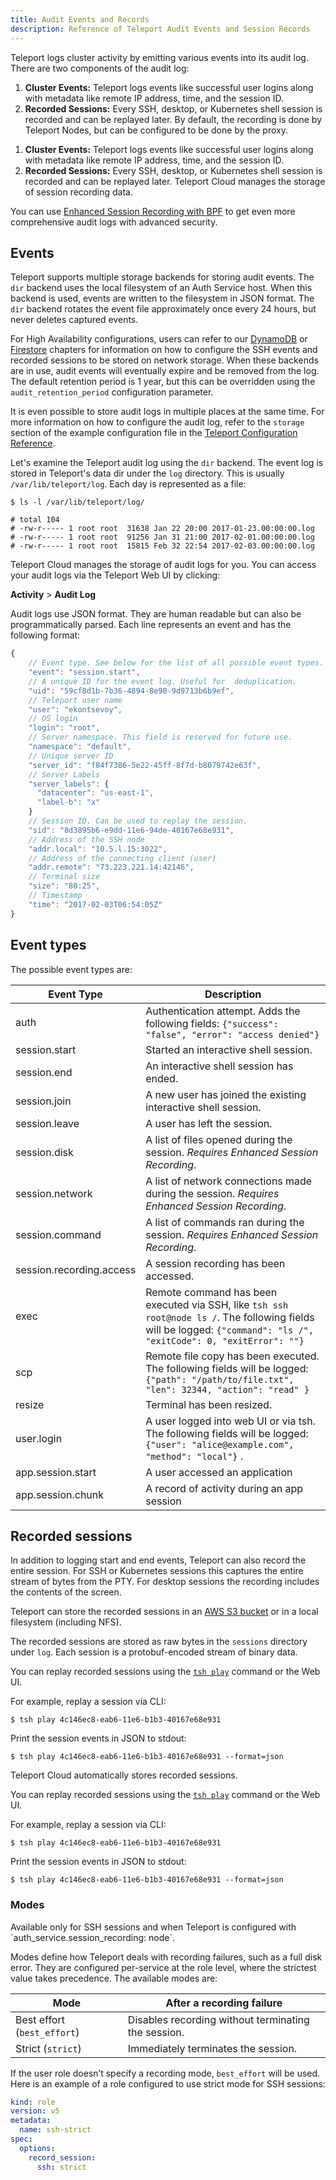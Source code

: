 ```yaml
---
title: Audit Events and Records
description: Reference of Teleport Audit Events and Session Records
---
```


Teleport logs cluster activity by emitting various events into its audit log.
There are two components of the audit log:

<Tabs>
<TabItem scope={["enterprise", "oss"]} label="Self-Hosted">

1. **Cluster Events:** Teleport logs events like successful user logins along
   with metadata like remote IP address, time, and the session ID.
2. **Recorded Sessions:** Every SSH, desktop, or Kubernetes shell session is recorded and
   can be replayed later. By default, the recording is done by Teleport Nodes,
   but can be configured to be done by the proxy.

</TabItem>
<TabItem scope={["cloud"]} label="Teleport Cloud">

1. **Cluster Events:** Teleport logs events like successful user logins along
   with metadata like remote IP address, time, and the session ID.
2. **Recorded Sessions:** Every SSH, desktop, or Kubernetes shell session is recorded and
   can be replayed later. Teleport Cloud manages the storage of session
   recording data.

</TabItem>
</Tabs>

<Notice type="tip">

You can use
[Enhanced Session Recording with BPF](../server-access/guides/bpf-session-recording.mdx)
to get even more comprehensive audit logs with advanced security.

</Notice>

## Events

<Tabs>
<TabItem scope={["enterprise", "oss"]} label="Self-Hosted">

Teleport supports multiple storage backends for storing audit events. The `dir`
backend uses the local filesystem of an Auth Service host. When this backend is
used, events are written to the filesystem in JSON format. The `dir` backend rotates
the event file approximately once every 24 hours, but never deletes captured events.

For High Availability configurations, users can refer to our
[DynamoDB](./backends.mdx#dynamodb) or [Firestore](./backends.mdx#firestore)
chapters for information on how to configure the SSH events and recorded
sessions to be stored on network storage. When these backends are in use, audit
events will eventually expire and be removed from the log. The default retention
period is 1 year, but this can be overridden using the `audit_retention_period`
configuration parameter.

It is even possible to store audit logs in multiple places at the same time. For
more information on how to configure the audit log, refer to the `storage`
section of the example configuration file in the
[Teleport Configuration Reference](./config.mdx).

Let's examine the Teleport audit log using the `dir` backend. The event log is
stored in Teleport's data dir under the `log` directory. This is usually
`/var/lib/teleport/log`. Each day is represented as a file:

```code
$ ls -l /var/lib/teleport/log/

# total 104
# -rw-r----- 1 root root  31638 Jan 22 20:00 2017-01-23.00:00:00.log
# -rw-r----- 1 root root  91256 Jan 31 21:00 2017-02-01.00:00:00.log
# -rw-r----- 1 root root  15815 Feb 32 22:54 2017-02-03.00:00:00.log
```

</TabItem>
<TabItem scope={["cloud"]} label="Teleport Cloud">

Teleport Cloud manages the storage of audit logs for you. You can access your
audit logs via the Teleport Web UI by clicking:

**Activity** > **Audit Log**

</TabItem>
</Tabs>

Audit logs use JSON format. They are human readable but can also be
programmatically parsed. Each line represents an event and has the following
format:

```javascript
{
    // Event type. See below for the list of all possible event types.
    "event": "session.start",
    // A unique ID for the event log. Useful for  deduplication.
    "uid": "59cf8d1b-7b36-4894-8e90-9d9713b6b9ef",
    // Teleport user name
    "user": "ekontsevoy",
    // OS login
    "login": "root",
    // Server namespace. This field is reserved for future use.
    "namespace": "default",
    // Unique server ID
    "server_id": "f84f7386-5e22-45ff-8f7d-b8079742e63f",
    // Server Labels
    "server_labels": {
      "datacenter": "us-east-1",
      "label-b": "x"
    }
    // Session ID. Can be used to replay the session.
    "sid": "8d3895b6-e9dd-11e6-94de-40167e68e931",
    // Address of the SSH node
    "addr.local": "10.5.l.15:3022",
    // Address of the connecting client (user)
    "addr.remote": "73.223.221.14:42146",
    // Terminal size
    "size": "80:25",
    // Timestamp
    "time": "2017-02-03T06:54:05Z"
}
```

## Event types

The possible event types are:

| Event Type | Description |
| - | - |
| auth | Authentication attempt. Adds the following fields: `{"success": "false", "error": "access denied"}` |
| session.start | Started an interactive shell session. |
| session.end | An interactive shell session has ended. |
| session.join | A new user has joined the existing interactive shell session. |
| session.leave | A user has left the session. |
| session.disk | A list of files opened during the session. *Requires Enhanced Session Recording*. |
| session.network | A list of network connections made during the session.  *Requires Enhanced Session Recording*. |
| session.command | A list of commands ran during the session.  *Requires Enhanced Session Recording*. |
| session.recording.access | A session recording has been accessed. |
| exec | Remote command has been executed via SSH, like `tsh ssh root@node ls /`. The following fields will be logged: `{"command": "ls /", "exitCode": 0, "exitError": ""}` |
| scp | Remote file copy has been executed. The following fields will be logged: `{"path": "/path/to/file.txt", "len": 32344, "action": "read" }` |
| resize | Terminal has been resized. |
| user.login | A user logged into web UI or via tsh. The following fields will be logged: `{"user": "alice@example.com", "method": "local"}` . |
| app.session.start | A user accessed an application |
| app.session.chunk | A record of activity during an app session |

## Recorded sessions

In addition to logging start and end events, Teleport can also record the entire session.
For SSH or Kubernetes sessions this captures the entire stream of bytes from the PTY.
For desktop sessions the recording includes the contents of the screen.

<Tabs>
<TabItem scope={["enterprise", "oss"]} label="Self-Hosted">

Teleport can store the recorded sessions in an [AWS S3 bucket](./backends.mdx#s3)
or in a local filesystem (including NFS).

The recorded sessions are stored as raw bytes in the `sessions` directory under
`log`. Each session is a protobuf-encoded stream of binary data.

You can replay recorded sessions using the [`tsh play`](./cli.mdx#tsh-play)
command or the Web UI.

For example, replay a session via CLI:

```code
$ tsh play 4c146ec8-eab6-11e6-b1b3-40167e68e931
```

Print the session events in JSON to stdout:

```code
$ tsh play 4c146ec8-eab6-11e6-b1b3-40167e68e931 --format=json
```

</TabItem>
<TabItem scope={["cloud"]} label="Teleport Cloud">

Teleport Cloud automatically stores recorded sessions.

You can replay recorded sessions using the [`tsh play`](./cli.mdx#tsh-play) command or the Web
UI.

For example, replay a session via CLI:

```code
$ tsh play 4c146ec8-eab6-11e6-b1b3-40167e68e931
```

Print the session events in JSON to stdout:

```code
$ tsh play 4c146ec8-eab6-11e6-b1b3-40167e68e931 --format=json
```

</TabItem>
</Tabs>

### Modes

<Notice type="note">
Available only for SSH sessions and when Teleport is configured with
`auth_service.session_recording: node`.
</Notice>

Modes define how Teleport deals with recording failures, such as a full disk
error. They are configured per-service at the role level, where the strictest
value takes precedence. The available modes are:

|Mode|After a recording failure|
|----|-------------------------|
|Best effort (`best_effort`)|Disables recording without terminating the session.|
|Strict (`strict`)|Immediately terminates the session.|

If the user role doesn’t specify a recording mode, `best_effort` will be used. Here
is an example of a role configured to use strict mode for SSH sessions:

```yaml
kind: role
version: v5
metadata:
  name: ssh-strict
spec:
  options:
    record_session:
      ssh: strict
```
